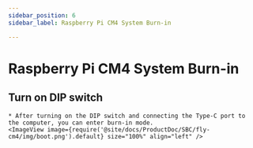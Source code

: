 ```yaml
---
sidebar_position: 6
sidebar_label: Raspberry Pi CM4 System Burn-in

---
```





# Raspberry Pi CM4 System Burn-in

## Turn on DIP switch
    * After turning on the DIP switch and connecting the Type-C port to the computer, you can enter burn-in mode.
    <ImageView image={require('@site/docs/ProductDoc/SBC/fly-cm4/img/boot.png').default} size="100%" align="left" />

<RPI />